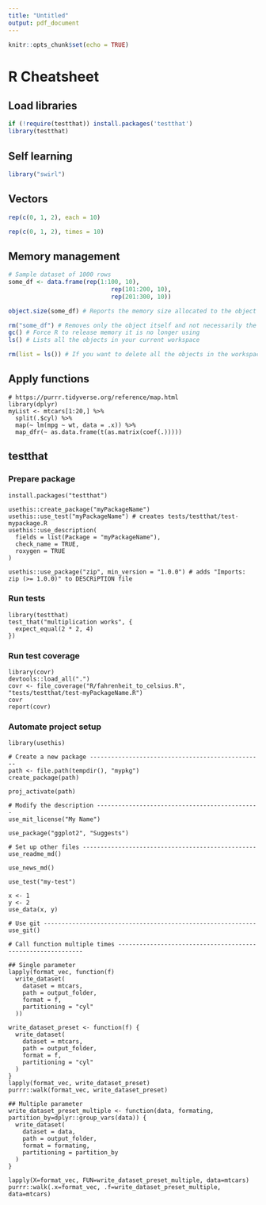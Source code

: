 ```yaml
---
title: "Untitled"
output: pdf_document
---
```


```r
knitr::opts_chunk$set(echo = TRUE)
```
# R Cheatsheet

## Load libraries
```R
if (!require(testthat)) install.packages('testthat')
library(testthat)
```

## Self learning
```R
library("swirl")
```

## Vectors

```r
rep(c(0, 1, 2), each = 10)

rep(c(0, 1, 2), times = 10)
```

## Memory management

```r
# Sample dataset of 1000 rows
some_df <- data.frame(rep(1:100, 10),
                             rep(101:200, 10),
                             rep(201:300, 10))

object.size(some_df) # Reports the memory size allocated to the object

rm("some_df") # Removes only the object itself and not necessarily the memory allotted to it
gc() # Force R to release memory it is no longer using
ls() # Lists all the objects in your current workspace

rm(list = ls()) # If you want to delete all the objects in the workspace and start with a clean slate
```

## Apply functions

```
# https://purrr.tidyverse.org/reference/map.html
library(dplyr)
myList <- mtcars[1:20,] %>%
  split(.$cyl) %>%
  map(~ lm(mpg ~ wt, data = .x)) %>%
  map_dfr(~ as.data.frame(t(as.matrix(coef(.)))))
```

## testthat

### Prepare package

```
install.packages("testthat")

usethis::create_package("myPackageName")
usethis::use_test("myPackageName") # creates tests/testthat/test-mypackage.R
usethis::use_description(
  fields = list(Package = "myPackageName"),
  check_name = TRUE,
  roxygen = TRUE
)

usethis::use_package("zip", min_version = "1.0.0") # adds "Imports: zip (>= 1.0.0)" to DESCRiPTION file
```

### Run tests

```
library(testthat)
test_that("multiplication works", {
  expect_equal(2 * 2, 4)
})
```

### Run test coverage

```
library(covr)
devtools::load_all(".")
covr <- file_coverage("R/fahrenheit_to_celsius.R", "tests/testthat/test-myPackageName.R")
covr
report(covr)
```

### Automate project setup

```
library(usethis)

# Create a new package -------------------------------------------------
path <- file.path(tempdir(), "mypkg")
create_package(path)

proj_activate(path)

# Modify the description ----------------------------------------------
use_mit_license("My Name")

use_package("ggplot2", "Suggests")

# Set up other files -------------------------------------------------
use_readme_md()

use_news_md()

use_test("my-test")

x <- 1
y <- 2
use_data(x, y)

# Use git ------------------------------------------------------------
use_git()

# Call function multiple times ------------------------------------------------------------

## Single parameter
lapply(format_vec, function(f)
  write_dataset(
    dataset = mtcars,
    path = output_folder,
    format = f,
    partitioning = "cyl"
  ))

write_dataset_preset <- function(f) {
  write_dataset(
    dataset = mtcars,
    path = output_folder,
    format = f,
    partitioning = "cyl"
  )
}
lapply(format_vec, write_dataset_preset)
purrr::walk(format_vec, write_dataset_preset)

## Multiple parameter
write_dataset_preset_multiple <- function(data, formating, partition_by=dplyr::group_vars(data)) {
  write_dataset(
    dataset = data,
    path = output_folder,
    format = formating,
    partitioning = partition_by
  )
}

lapply(X=format_vec, FUN=write_dataset_preset_multiple, data=mtcars)
purrr::walk(.x=format_vec, .f=write_dataset_preset_multiple, data=mtcars)
```
